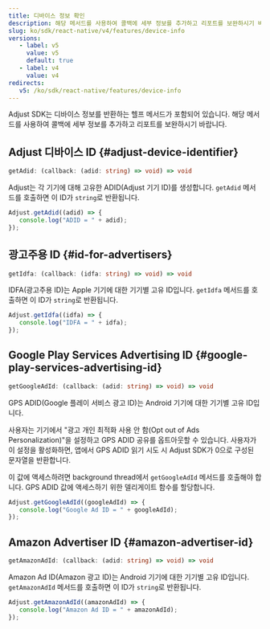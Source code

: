 ```yaml
---
title: 디바이스 정보 확인
description: 해당 메서드를 사용하여 콜백에 세부 정보를 추가하고 리포트를 보완하시기 바랍니다.
slug: ko/sdk/react-native/v4/features/device-info
versions:
   - label: v5
     value: v5
     default: true
   - label: v4
     value: v4
redirects:
   v5: /ko/sdk/react-native/features/device-info
---
```


Adjust SDK는 디바이스 정보를 반환하는 헬프 메서드가 포함되어 있습니다. 해당 메서드를 사용하여 콜백에 세부 정보를 추가하고 리포트를 보완하시기 바랍니다.

## Adjust 디바이스 ID \{\#adjust\-device\-identifier\}

<CodeBlock title="메서드 서명">

```ts
getAdid: (callback: (adid: string) => void) => void
```

</CodeBlock>

Adjust는 각 기기에 대해 고유한 ADID\(Adjust 기기 ID\)를 생성합니다. `getAdid` 메서드를 호출하면 이 ID가 `string`로 반환됩니다.

```jsx
Adjust.getAdid((adid) => {
   console.log("ADID = " + adid);
});
```

## 광고주용 ID \{\#id\-for\-advertisers\}

<CodeBlock title="메서드 서명">

```ts
getIdfa: (callback: (idfa: string) => void) => void
```

</CodeBlock>

IDFA\(광고주용 ID\)는 Apple 기기에 대한 기기별 고유 ID입니다. `getIdfa` 메서드를 호출하면 이 ID가 `string`로 반환됩니다.

```jsx
Adjust.getIdfa((idfa) => {
   console.log("IDFA = " + idfa);
});
```

## Google Play Services Advertising ID \{\#google\-play\-services\-advertising\-id\}

<CodeBlock title="메서드 서명">

```ts
getGoogleAdId: (callback: (adid: string) => void) => void
```

</CodeBlock>

GPS ADID\(Google 플레이 서비스 광고 ID\)는 Android 기기에 대한 기기별 고유 ID입니다.

사용자는 기기에서 "광고 개인 최적화 사용 안 함\(Opt out of Ads Personalization\)"을 설정하고 GPS ADID 공유를 옵트아웃할 수 있습니다. 사용자가 이 설정을 활성화하면, 앱에서 GPS ADID 읽기 시도 시 Adjust SDK가 0으로 구성된 문자열을 반환합니다.

이 값에 액세스하려면 background thread에서 `getGoogleAdId` 메서드를 호출해야 합니다. GPS ADID 값에 액세스하기 위한 델리게이트 함수를 할당합니다.

```jsx
Adjust.getGoogleAdId((googleAdId) => {
   console.log("Google Ad ID = " + googleAdId);
});
```

## Amazon Advertiser ID \{\#amazon\-advertiser\-id\}

<CodeBlock title="메서드 서명">

```ts
getAmazonAdId: (callback: (adid: string) => void) => void
```

</CodeBlock>

Amazon Ad ID\(Amazon 광고 ID\)는 Android 기기에 대한 기기별 고유 ID입니다. `getAmazonAdId` 메서드를 호출하면 이 ID가 `string`로 반환됩니다.

```jsx
Adjust.getAmazonAdId((amazonAdId) => {
   console.log("Amazon Ad ID = " + amazonAdId);
});
```
